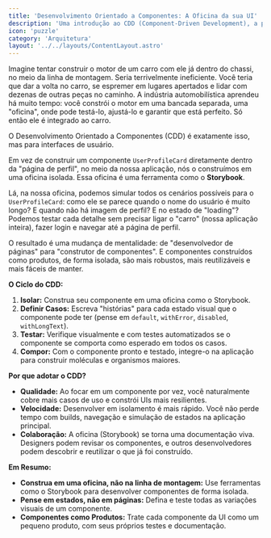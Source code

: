 ```yaml
---
title: 'Desenvolvimento Orientado a Componentes: A Oficina da sua UI'
description: 'Uma introdução ao CDD (Component-Driven Development), a prática de construir componentes de UI isoladamente, como se fossem produtos, para criar sistemas mais robustos, consistentes e fáceis de colaborar.'
icon: 'puzzle'
category: 'Arquitetura'
layout: '../../layouts/ContentLayout.astro'
---
```


Imagine tentar construir o motor de um carro com ele já dentro do chassi, no meio da linha de montagem. Seria terrivelmente ineficiente. Você teria que dar a volta no carro, se espremer em lugares apertados e lidar com dezenas de outras peças no caminho. A indústria automobilística aprendeu há muito tempo: você constrói o motor em uma bancada separada, uma "oficina", onde pode testá-lo, ajustá-lo e garantir que está perfeito. Só então ele é integrado ao carro.

O Desenvolvimento Orientado a Componentes (CDD) é exatamente isso, mas para interfaces de usuário.

Em vez de construir um componente `UserProfileCard` diretamente dentro da "página de perfil", no meio da nossa aplicação, nós o construímos em uma oficina isolada. Essa oficina é uma ferramenta como o **Storybook**.

Lá, na nossa oficina, podemos simular todos os cenários possíveis para o `UserProfileCard`: como ele se parece quando o nome do usuário é muito longo? E quando não há imagem de perfil? E no estado de "loading"? Podemos testar cada detalhe sem precisar ligar o "carro" (nossa aplicação inteira), fazer login e navegar até a página de perfil.

O resultado é uma mudança de mentalidade: de "desenvolvedor de páginas" para "construtor de componentes". E componentes construídos como produtos, de forma isolada, são mais robustos, mais reutilizáveis e mais fáceis de manter.

**O Ciclo do CDD:**

1.  **Isolar:** Construa seu componente em uma oficina como o Storybook.
2.  **Definir Casos:** Escreva "histórias" para cada estado visual que o componente pode ter (pense em `default`, `withError`, `disabled`, `withLongText`).
3.  **Testar:** Verifique visualmente e com testes automatizados se o componente se comporta como esperado em todos os casos.
4.  **Compor:** Com o componente pronto e testado, integre-o na aplicação para construir moléculas e organismos maiores.

**Por que adotar o CDD?**

*   **Qualidade:** Ao focar em um componente por vez, você naturalmente cobre mais casos de uso e constrói UIs mais resilientes.
*   **Velocidade:** Desenvolver em isolamento é mais rápido. Você não perde tempo com builds, navegação e simulação de estados na aplicação principal.
*   **Colaboração:** A oficina (Storybook) se torna uma documentação viva. Designers podem revisar os componentes, e outros desenvolvedores podem descobrir e reutilizar o que já foi construído.

**Em Resumo:**

*   **Construa em uma oficina, não na linha de montagem:** Use ferramentas como o Storybook para desenvolver componentes de forma isolada.
*   **Pense em estados, não em páginas:** Defina e teste todas as variações visuais de um componente.
*   **Componentes como Produtos:** Trate cada componente da UI como um pequeno produto, com seus próprios testes e documentação.

